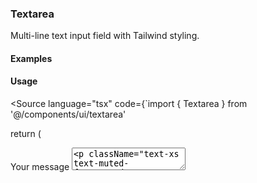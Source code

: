 
<Meta of={TextareaStories} />

### Textarea

Multi-line text input field with Tailwind styling.

#### Examples

<Canvas>
  <Story of={TextareaStories.Default} />
</Canvas>

<Canvas>
  <Story of={TextareaStories.Disabled} />
</Canvas>

<Canvas>
  <Story of={TextareaStories.WithLabel} />
</Canvas>

<Canvas>
  <Story of={TextareaStories.Invalid} />
</Canvas>

#### Usage

<Source language="tsx" code={`import { Textarea } from '@/components/ui/textarea'

  return (
    <div className="grid w-full gap-1.5">
      <label htmlFor="message" className="text-sm font-medium">
        Your message
      </label>
      <Textarea placeholder="Type your message here." id="message" />
      <p className="text-xs text-muted-foreground">
        Your message will be sent to our team.
      </p>
    </div>
  )
}
`} />

#### Props

The Textarea component accepts all standard HTML textarea attributes:

- `placeholder` - Placeholder text
- `disabled` - Disables the textarea
- `required` - Makes the textarea required
- `aria-invalid` - Indicates an invalid state
- `rows` - Number of visible text lines
- `value` - Controlled value
- `defaultValue` - Default uncontrolled value
- `onChange` - Change event handler
- `className` - Additional CSS classes
